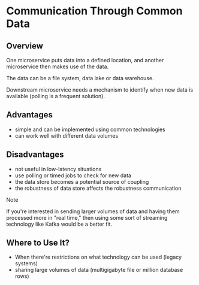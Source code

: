 # Communication Through Common Data

## Overview

One microservice puts data into a defined location, and another microservice then makes use of the data.

The data can be a file system, data lake or data warehouse.

Downstream microservice needs a mechanism to identify when new data is available (polling is a frequent solution).


## Advantages

- simple and can be implemented using common technologies
- can work well with different data volumes

## Disadvantages

- not useful in low-latency situations
- use polling or timed jobs to check for new data
- the data store becomes a potential source of coupling
- the robustness of data store affects the robustness communication

> [!NOTE]
> If you're interested in sending larger volumes of data and having them processed more in "real time," then using some sort of streaming technology like Kafka would be a better fit.


## Where to Use It?

- When there're restrictions on what technology can be used (legacy systems)
- sharing large volumes of data (multigigabyte file or million database rows)
